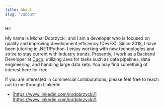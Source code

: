 ```yaml
---
title: About
slug: "/about"
---
```


Hi!

My name is Michał Dobrzycki, and I am a developer who is focused on quality and improving development efficiency (DevFX).
Since 2018, I have been tutoring in .NET/Python.
I enjoy working with new technologies and strive to stay current with industry trends. 
Presently, I work as a Backend Developer at [Duco](https://du.co/), utilizing Java for tasks such as data pipelines, data engineering, and handling large data sets. 
You may find something of interest here for free. 

If you are interested in commercial collaborations, please feel free to reach out to me through LinkedIn.

- [https://www.linkedin.com/in/dobrzycki/](https://www.linkedin.com/in/dobrzycki/)
